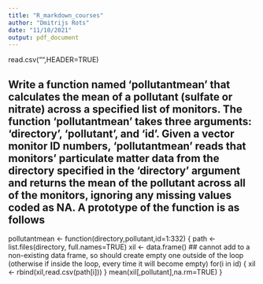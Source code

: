 ```yaml
---
title: "R_markdown_courses"
author: "Dmitrijs Rots"
date: "11/10/2021"
output: pdf_document
---
```

read.csv("",HEADER=TRUE)

## Write a function named 'pollutantmean' that calculates the mean of a pollutant (sulfate or nitrate) across a specified list of monitors. The function 'pollutantmean' takes three arguments: 'directory', 'pollutant', and 'id'. Given a vector monitor ID numbers, 'pollutantmean' reads that monitors' particulate matter data from the directory specified in the 'directory' argument and returns the mean of the pollutant across all of the monitors, ignoring any missing values coded as NA. A prototype of the function is as follows

pollutantmean <- function(directory,pollutant,id=1:332) {
    path <- list.files(directory, full.names=TRUE)
            xil <- data.frame() ## cannot add to a non-existing data frame, so should create empty one outside of the loop (otherwise if inside the loop, every time it will become empty)
    for(i in id) {
        xil <- rbind(xil,read.csv(path[i]))
    }
        mean(xil[,pollutant],na.rm=TRUE)
}

